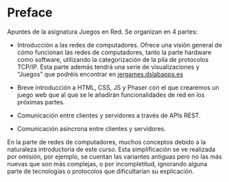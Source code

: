 # Preface {.unnumbered}

Apuntes de la asignatura Juegos en Red. Se organizan en 4 partes:

- Introducción a las redes de computadores. Ofrece una visión general de cómo funcionan las redes de computadores, tanto la parte hardware como software, utilizando la categorización de la pila de protocolos TCP/IP. Esta parte además tendrá una serie de visualizaciones y "Juegos" que podréis encontrar en [jergames.dslabapps.es](https://jergames.dslabapps.es)

- Breve introducción a HTML, CSS, JS y Phaser con el que crearemos un juego web que al que se le añadirán funcionalidades de red en los próximas partes.

- Comunicación entre clientes y servidores a través de APIs REST.

- Comunicación asíncrona entre clientes y servidores.


::: {.callout-important}
En la parte de redes de computadores, muchos conceptos debido a la naturaleza introductoria de este curso. Esta simplificación se ve realizada por omisión, por ejemplo, se cuentan las variantes antiguas pero no las más nuevas que son más complejas, o por incompletitud, ignorando alguna parte de tecnologías o protocolos que dificultarían su explicación.
:::